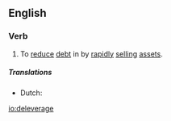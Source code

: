 ==English==

===Verb===
{{en-verb|deleverag|ed}}

# {{context|finance|lang=en}} To [[reduce]] [[debt]] in by [[rapidly]] [[sell]]ing [[assets]].
=====Translations=====
{{trans-top|to reduce debt in by rapidly selling assets}}
* Dutch: {{t-|nl|schuld aanzuiveren}}
{{trans-bottom}}

[[io:deleverage]]